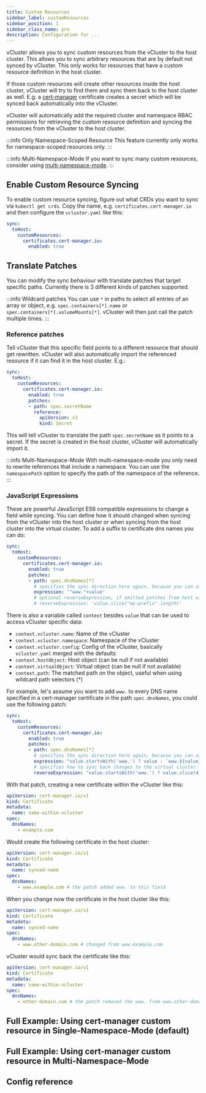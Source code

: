 ```yaml
---
title: Custom Resources
sidebar_label: customResources
sidebar_position: 1
sidebar_class_name: pro
description: Configuration for ...
---
```



<ProAdmonition/>

vCluster allows you to sync custom resources from the vCluster to the host cluster. This allows you to sync arbitrary resources that are by default not synced by vCluster. This only works for resources that have a custom resource definition in the host cluster.

If those custom resources will create other resources inside the host cluster, vCluster will try to find them and sync them back to the host cluster as well. E.g. a [cert-manager](https://cert-manager.io/) certificate creates a secret which will be synced back automatically into the vCluster.

vCluster will automatically add the required cluster and namespace RBAC permissions for retrieving the custom resource definition and syncing the resources from the vCluster to the host cluster.
<br />

:::info Only Namespace-Scoped Resource
This feature currently only works for namespace-scoped resources only.
:::

:::info Multi-Namespace-Mode
If you want to sync many custom resources, consider using [multi-namespace-mode](../../../experimental/multi-namespace-mode).
:::

## Enable Custom Resource Syncing

To enable custom resource syncing, figure out what CRDs you want to sync via `kubectl get crds`. Copy the name, e.g. `certificates.cert-manager.io` and then configure the `vcluster.yaml` like this:
```yaml
sync:
  toHost:
    customResources:
      certificates.cert-manager.io:
        enabled: true
```

## Translate Patches

You can modify the sync behaviour with translate patches that target specific paths. Currently there is 3 different kinds of patches supported.

:::info Wildcard patches
You can use `*` in paths to select all entries of an array or object, e.g. `spec.containers[*].name` or `spec.containers[*].volumeMounts[*]`. vCluster will then just call the patch multiple times.
:::

### Reference patches

Tell vCluster that this specific field points to a different resource that should get rewritten. vCluster will also automatically import the referenced resource if it can find it in the host cluster. E.g.:
```yaml
sync:
  toHost:
    customResources:
      certificates.cert-manager.io:
        enabled: true
        patches:
        - path: spec.secretName
          reference:
            apiVersion: v1
            kind: Secret
```

This will tell vCluster to translate the path `spec.secretName` as it points to a secret. If the secret is created in the host cluster, vCluster will automatically import it.

:::info Multi-Namespace-Mode
With multi-namespace-mode you only need to rewrite references that include a namespace. You can use the `namespacePath` option to specify the path of the namespace of the reference.
:::

### JavaScript Expressions

These are powerful JavaScript ES6 compatible expressions to change a field while syncing. You can define how it should changed when syncing from the vCluster into the host cluster or when syncing from the host cluster into the virtual cluster. To add a suffix to certificate dns names you can do:
```yaml
sync:
  toHost:
    customResources:
      certificates.cert-manager.io:
        enabled: true
        patches:
        - path: spec.dnsNames[*]
          # specifies the sync direction here again, because you can also react on change for fromHost with an expression
          expression: '"www."+value'
          # optional reverseExpression, if omitted patches from host will be discarded for that path
          # reverseExpression: 'value.slice("my-prefix".length)'
```

There is also a variable called `context` besides `value` that can be used to access vCluster specific data:
* `context.vcluster.name`: Name of the vCluster
* `context.vcluster.namespace`: Namespace of the vCluster
* `context.vcluster.config`: Config of the vCluster, basically `vcluster.yaml` merged with the defaults
* `context.hostObject`: Host object (can be null if not available)
* `context.virtualObject`: Virtual object (can be null if not available)
* `context.path`: The matched path on the object, useful when using wildcard path selectors (*)

For example, let's assume you want to add `www.` to every DNS name specified in a cert-manager certificate in the path `spec.dnsNames`, you could use the following patch:
```yaml
sync:
  toHost:
    customResources:
      certificates.cert-manager.io:
        enabled: true
        patches:
        - path: spec.dnsNames[*]
          # specifies the sync direction here again, because you can also react on change for fromHost
          expression: "value.startsWith('www.') ? value : `www.${value}`"
          # specifies how to sync back changes to the virtual cluster. If omitted will not sync back changes.
          reverseExpression: "value.startsWith('www.') ? value.slice(4) : value"
```

With that patch, creating a new certificate within the vCluster like this:
```yaml
apiVersion: cert-manager.io/v1
kind: Certificate
metadata:
  name: name-within-vcluster
spec:
  dnsNames:
    - example.com
```

Would create the following certificate in the host cluster:
```yaml
apiVersion: cert-manager.io/v1
kind: Certificate
metadata:
  name: synced-name
spec:
  dnsNames:
    - www.example.com # the patch added www. to this field
```

When you change now the certificate in the host cluster like this:
```yaml
apiVersion: cert-manager.io/v1
kind: Certificate
metadata:
  name: synced-name
spec:
  dnsNames:
    - www.other-domain.com # changed from www.example.com
```

vCluster would sync back the certificate like this:
```yaml
apiVersion: cert-manager.io/v1
kind: Certificate
metadata:
  name: name-within-vcluster
spec:
  dnsNames:
    - other-domain.com # the patch removed the www. from www.other-domain.com
```

## Full Example: Using cert-manager custom resource in Single-Namespace-Mode (default)

<CertManagerExample singleNamespace />

## Full Example: Using cert-manager custom resource in Multi-Namespace-Mode

<CertManagerExample />

## Config reference

<CustomResourceDefinitions/>
